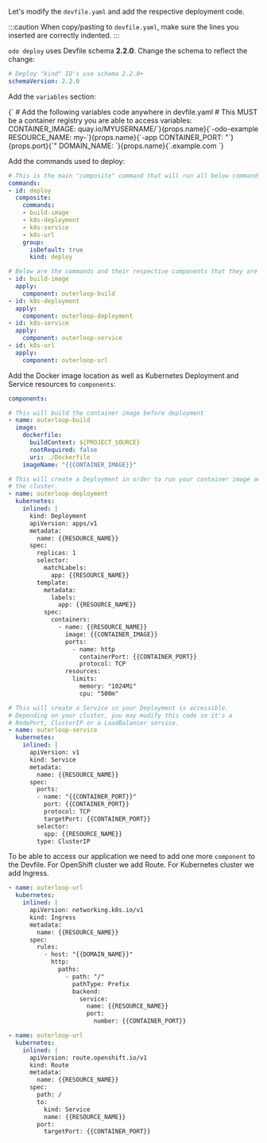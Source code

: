 
Let's modify the `devfile.yaml` and add the respective deployment code.

:::caution
When copy/pasting to `devfile.yaml`, make sure the lines you inserted are correctly indented.
:::

`odo deploy` uses Devfile schema **2.2.0**. Change the schema to reflect the change:

```yaml
# Deploy "kind" ID's use schema 2.2.0+
schemaVersion: 2.2.0
```

Add the `variables` section:

<div>
<CodeBlock language="yaml">
{`
# Add the following variables code anywhere in devfile.yaml
# This MUST be a container registry you are able to access
variables:
  CONTAINER_IMAGE: quay.io/MYUSERNAME/`}{props.name}{`-odo-example
  RESOURCE_NAME: my-`}{props.name}{`-app
  CONTAINER_PORT: "`}{props.port}{`"
  DOMAIN_NAME: `}{props.name}{`.example.com
`}
</CodeBlock>
</div>

Add the commands used to deploy:

```yaml
# This is the main "composite" command that will run all below commands
commands:
- id: deploy
  composite:
    commands:
    - build-image
    - k8s-deployment
    - k8s-service
    - k8s-url
    group:
      isDefault: true
      kind: deploy

# Below are the commands and their respective components that they are "linked" to deploy
- id: build-image
  apply:
    component: outerloop-build
- id: k8s-deployment
  apply:
    component: outerloop-deployment
- id: k8s-service
  apply:
    component: outerloop-service
- id: k8s-url
  apply:
    component: outerloop-url
```

Add the Docker image location as well as Kubernetes Deployment and Service resources to `components`:
```yaml
components:

# This will build the container image before deployment
- name: outerloop-build
  image:
    dockerfile:
      buildContext: ${PROJECT_SOURCE}
      rootRequired: false
      uri: ./Dockerfile
    imageName: "{{CONTAINER_IMAGE}}"

# This will create a Deployment in order to run your container image across
# the cluster.
- name: outerloop-deployment
  kubernetes:
    inlined: |
      kind: Deployment
      apiVersion: apps/v1
      metadata:
        name: {{RESOURCE_NAME}}
      spec:
        replicas: 1
        selector:
          matchLabels:
            app: {{RESOURCE_NAME}}
        template:
          metadata:
            labels:
              app: {{RESOURCE_NAME}}
          spec:
            containers:
              - name: {{RESOURCE_NAME}}
                image: {{CONTAINER_IMAGE}}
                ports:
                  - name: http
                    containerPort: {{CONTAINER_PORT}}
                    protocol: TCP
                resources:
                  limits:
                    memory: "1024Mi"
                    cpu: "500m"

# This will create a Service so your Deployment is accessible.
# Depending on your cluster, you may modify this code so it's a
# NodePort, ClusterIP or a LoadBalancer service.
- name: outerloop-service
  kubernetes:
    inlined: |
      apiVersion: v1
      kind: Service
      metadata:
        name: {{RESOURCE_NAME}}
      spec:
        ports:
        - name: "{{CONTAINER_PORT}}"
          port: {{CONTAINER_PORT}}
          protocol: TCP
          targetPort: {{CONTAINER_PORT}}
        selector:
          app: {{RESOURCE_NAME}}
        type: ClusterIP
```

To be able to access our application we need to add one more `component` to the Devfile.
For OpenShift cluster we add Route. For Kubernetes cluster we add Ingress.

<Tabs groupId="quickstart">
  <TabItem value="kubernetes" label="Kubernetes">

```yaml
- name: outerloop-url
  kubernetes:
    inlined: |
      apiVersion: networking.k8s.io/v1
      kind: Ingress
      metadata:
        name: {{RESOURCE_NAME}}
      spec:
        rules:
          - host: "{{DOMAIN_NAME}}"
            http:
              paths:
                - path: "/"
                  pathType: Prefix
                  backend:
                    service:
                      name: {{RESOURCE_NAME}} 
                      port:
                        number: {{CONTAINER_PORT}}
```
  </TabItem>
  <TabItem value="openshift" label="OpenShift">

```yaml
- name: outerloop-url
  kubernetes:
    inlined: |
      apiVersion: route.openshift.io/v1
      kind: Route
      metadata:
        name: {{RESOURCE_NAME}}
      spec:
        path: /
        to:
          kind: Service
          name: {{RESOURCE_NAME}}
        port:
          targetPort: {{CONTAINER_PORT}}
```
</TabItem>
</Tabs>